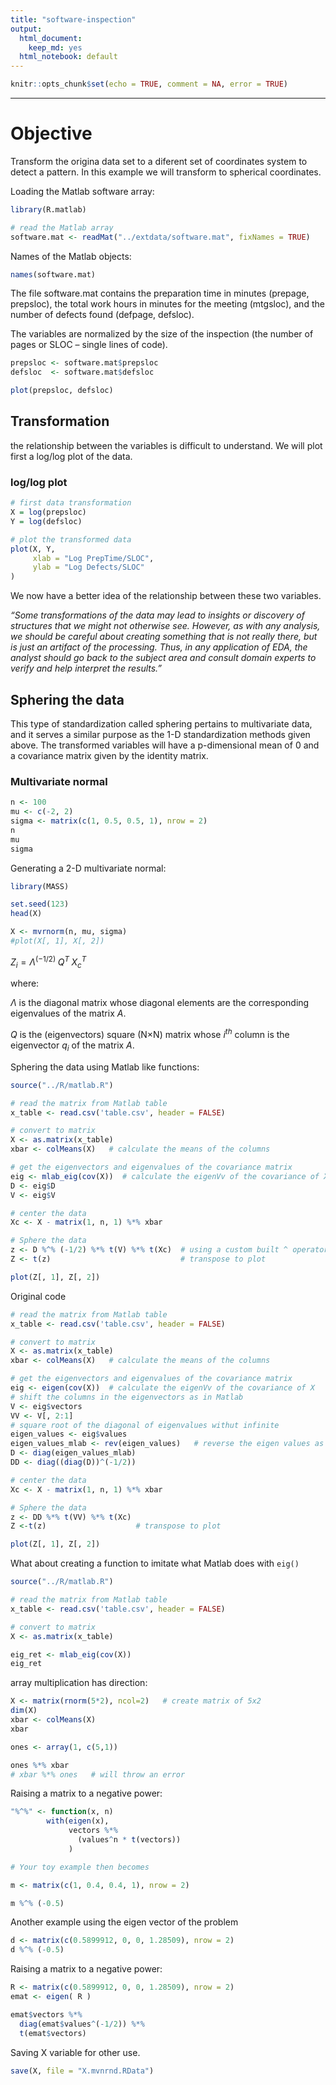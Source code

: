 ```yaml
---
title: "software-inspection"
output:
  html_document:
    keep_md: yes
  html_notebook: default
---
```



```r
knitr::opts_chunk$set(echo = TRUE, comment = NA, error = TRUE)
```

------
# Objective
Transform the origina data set to a diferent set of coordinates system to detect a pattern. In this example we will transform to spherical coordinates.



Loading the Matlab software array:
```r
library(R.matlab)

# read the Matlab array
software.mat <- readMat("../extdata/software.mat", fixNames = TRUE)
```


Names of the Matlab objects:
```r
names(software.mat)
```

The file software.mat contains the preparation time in minutes (prepage, prepsloc), the total work hours in minutes for the meeting (mtgsloc), and the number of defects found (defpage, defsloc). 

The variables are normalized by the size of the inspection (the number of pages or SLOC – single lines of code).
 
```r
prepsloc <- software.mat$prepsloc
defsloc  <- software.mat$defsloc
```


```r
plot(prepsloc, defsloc)
```

## Transformation

the relationship between the variables is difficult to understand. 
We will plot first a log/log plot of the data.

### log/log plot

```r
# first data transformation
X = log(prepsloc)
Y = log(defsloc)

# plot the transformed data
plot(X, Y, 
     xlab = "Log PrepTime/SLOC",
     ylab = "Log Defects/SLOC"
)

```

We now have a better idea of the relationship between these two variables.

_"Some transformations of the data may lead to insights or discovery of
structures that we might not otherwise see. However, as with any analysis,
we should be careful about creating something that is not really there, but is
just an artifact of the processing. Thus, in any application of EDA, the analyst
should go back to the subject area and consult domain experts to verify and
help interpret the results."_

## Sphering the data
This type of standardization called sphering pertains to multivariate data,
and it serves a similar purpose as the 1-D standardization methods given
above. The transformed variables will have a p-dimensional mean of 0 and a
covariance matrix given by the identity matrix.


### Multivariate normal

```r
n <- 100
mu <- c(-2, 2)
sigma <- matrix(c(1, 0.5, 0.5, 1), nrow = 2)
n
mu
sigma
```

Generating a 2-D multivariate normal:
```r
library(MASS)

set.seed(123)
head(X)

X <- mvrnorm(n, mu, sigma)
#plot(X[, 1], X[, 2])
```

$Z_i = \Lambda^{(-1/2)} \; Q^T \; X_c^T$

where:

$\Lambda$  is the diagonal matrix whose diagonal elements are the corresponding eigenvalues of the matrix $A$.

$Q$ is the (eigenvectors) square (N×N) matrix whose $i^{th}$ column is the eigenvector $q_i$ of the matrix $A$.

Sphering the data using Matlab like functions:

```r
source("../R/matlab.R")

# read the matrix from Matlab table
x_table <- read.csv('table.csv', header = FALSE)

# convert to matrix
X <- as.matrix(x_table)
xbar <- colMeans(X)   # calculate the means of the columns

# get the eigenvectors and eigenvalues of the covariance matrix
eig <- mlab_eig(cov(X))  # calculate the eigenVv of the covariance of X
D <- eig$D
V <- eig$V

# center the data
Xc <- X - matrix(1, n, 1) %*% xbar

# Sphere the data
z <- D %^% (-1/2) %*% t(V) %*% t(Xc)  # using a custom built ^ operator
Z <- t(z)                             # transpose to plot

plot(Z[, 1], Z[, 2])

```



Original code

```r

# read the matrix from Matlab table
x_table <- read.csv('table.csv', header = FALSE)

# convert to matrix
X <- as.matrix(x_table)
xbar <- colMeans(X)   # calculate the means of the columns

# get the eigenvectors and eigenvalues of the covariance matrix
eig <- eigen(cov(X))  # calculate the eigenVv of the covariance of X
# shift the columns in the eigenvectors as in Matlab
V <- eig$vectors
VV <- V[, 2:1]
# square root of the diagonal of eigenvalues withut infinite
eigen_values <- eig$values
eigen_values_mlab <- rev(eigen_values)   # reverse the eigen values as in Matlab
D <- diag(eigen_values_mlab)
DD <- diag((diag(D))^(-1/2))

# center the data
Xc <- X - matrix(1, n, 1) %*% xbar

# Sphere the data
z <- DD %*% t(VV) %*% t(Xc)
Z <-t(z)                    # transpose to plot

plot(Z[, 1], Z[, 2])

```

What about creating a function to imitate what Matlab does with `eig()`

```r
source("../R/matlab.R")

# read the matrix from Matlab table
x_table <- read.csv('table.csv', header = FALSE)

# convert to matrix
X <- as.matrix(x_table)

eig_ret <- mlab_eig(cov(X))
eig_ret
```











array multiplication has direction:

```r

X <- matrix(rnorm(5*2), ncol=2)   # create matrix of 5x2
dim(X)
xbar <- colMeans(X)
xbar

ones <- array(1, c(5,1))

ones %*% xbar
# xbar %*% ones   # will throw an error
```

Raising a matrix to a negative power:
```r
"%^%" <- function(x, n)
        with(eigen(x), 
             vectors %*% 
               (values^n * t(vectors))
             )

# Your toy example then becomes

m <- matrix(c(1, 0.4, 0.4, 1), nrow = 2) 

m %^% (-0.5)
```

Another example using the eigen vector of the problem
```r
d <- matrix(c(0.5899912, 0, 0, 1.28509), nrow = 2) 
d %^% (-0.5)
```

Raising a matrix to a negative power:
```r
R <- matrix(c(0.5899912, 0, 0, 1.28509), nrow = 2) 
emat <- eigen( R )

emat$vectors %*% 
  diag(emat$values^(-1/2)) %*%
  t(emat$vectors)

```

Saving X variable for other use.
```r
save(X, file = "X.mvnrnd.RData")
```

